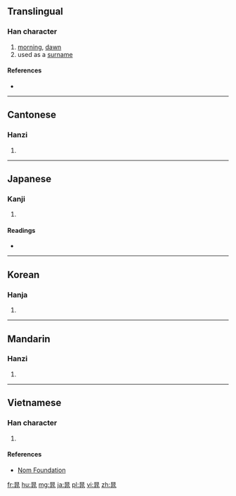 ==Translingual==

===Han character===
{{Han char|rn=72|rad=日|as=06|sn=10|four=60113|canj=ALMO|ids=⿱日兆}}

# [[morning]], [[dawn]]
# used as a [[surname]]

====References====
* {{Han ref|kx=0494.210|dkj=13889|dj=0859.140|hdz=21508.150|uh=6641|ud=26177|bh=AED0|bd=44752}}

----

==Cantonese==

===Hanzi===
{{yue-hanzi|jyut=[[ciu4]]|y=chiu4}}

# {{defn|lang=yue|sort=日06}}

----

==Japanese==

===Kanji===
{{ja-kanji|grade=|rs=日06}}

# {{defn|lang=ja|sort=日06}}

====Readings====
* {{ja-readings|on=[[ちょう]] (chō)|kun=[[あさ]] (asa)}}

----

==Korean==

===Hanja===
{{ko-hanja|hangeul=조|eumhun=|rv=jo|mr=cho|y=co}}

# {{defn|lang=ko|sort=日06}}

----

==Mandarin==

===Hanzi===
{{cmn-hanzi|pin=[[cháo]] ([[chao2]])|wg=ch'ao<sup>2</sup>}}

# {{defn|lang=cmn|sort=日06}}

----

==Vietnamese==

===Han character===
{{vi-readings|rs=日06| hanviet = triều}}

# {{defn|lang=vi|sort=日06}}

====References====
*[http://nomfoundation.org/common/nom_details.php?codepoint=6641 Nom Foundation]

[[fr:晁]]
[[hu:晁]]
[[mg:晁]]
[[ja:晁]]
[[pl:晁]]
[[vi:晁]]
[[zh:晁]]